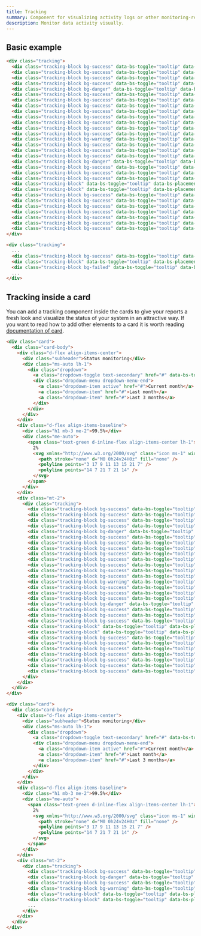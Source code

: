 ```yaml
---
title: Tracking
summary: Component for visualizing activity logs or other monitoring-related data. With its ability to show data in a visually appealing and easily understandable way, the tracking component is an essential tool for any organization that relies on data monitoring and analysis to optimize performance and user experience.
description: Monitor data activity visually.
---
```


## Basic example

```html example centered columns={1}
<div class="tracking">
  <div class="tracking-block bg-success" data-bs-toggle="tooltip" data-bs-placement="top" title="Operational"></div>
  <div class="tracking-block bg-success" data-bs-toggle="tooltip" data-bs-placement="top" title="Operational"></div>
  <div class="tracking-block bg-success" data-bs-toggle="tooltip" data-bs-placement="top" title="Operational"></div>
  <div class="tracking-block bg-success" data-bs-toggle="tooltip" data-bs-placement="top" title="Operational"></div>
  <div class="tracking-block bg-danger" data-bs-toggle="tooltip" data-bs-placement="top" title="Downtime"></div>
  <div class="tracking-block bg-success" data-bs-toggle="tooltip" data-bs-placement="top" title="Operational"></div>
  <div class="tracking-block bg-success" data-bs-toggle="tooltip" data-bs-placement="top" title="Operational"></div>
  <div class="tracking-block bg-success" data-bs-toggle="tooltip" data-bs-placement="top" title="Operational"></div>
  <div class="tracking-block bg-success" data-bs-toggle="tooltip" data-bs-placement="top" title="Operational"></div>
  <div class="tracking-block bg-success" data-bs-toggle="tooltip" data-bs-placement="top" title="Operational"></div>
  <div class="tracking-block bg-success" data-bs-toggle="tooltip" data-bs-placement="top" title="Operational"></div>
  <div class="tracking-block bg-success" data-bs-toggle="tooltip" data-bs-placement="top" title="Operational"></div>
  <div class="tracking-block bg-success" data-bs-toggle="tooltip" data-bs-placement="top" title="Operational"></div>
  <div class="tracking-block bg-warning" data-bs-toggle="tooltip" data-bs-placement="top" title="Big load"></div>
  <div class="tracking-block bg-success" data-bs-toggle="tooltip" data-bs-placement="top" title="Operational"></div>
  <div class="tracking-block bg-success" data-bs-toggle="tooltip" data-bs-placement="top" title="Operational"></div>
  <div class="tracking-block bg-success" data-bs-toggle="tooltip" data-bs-placement="top" title="Operational"></div>
  <div class="tracking-block bg-danger" data-bs-toggle="tooltip" data-bs-placement="top" title="Downtime"></div>
  <div class="tracking-block bg-success" data-bs-toggle="tooltip" data-bs-placement="top" title="Operational"></div>
  <div class="tracking-block bg-success" data-bs-toggle="tooltip" data-bs-placement="top" title="Operational"></div>
  <div class="tracking-block bg-success" data-bs-toggle="tooltip" data-bs-placement="top" title="Operational"></div>
  <div class="tracking-block" data-bs-toggle="tooltip" data-bs-placement="top" title="No data"></div>
  <div class="tracking-block" data-bs-toggle="tooltip" data-bs-placement="top" title="No data"></div>
  <div class="tracking-block bg-success" data-bs-toggle="tooltip" data-bs-placement="top" title="Operational"></div>
  <div class="tracking-block bg-success" data-bs-toggle="tooltip" data-bs-placement="top" title="Operational"></div>
  <div class="tracking-block bg-success" data-bs-toggle="tooltip" data-bs-placement="top" title="Operational"></div>
  <div class="tracking-block bg-success" data-bs-toggle="tooltip" data-bs-placement="top" title="Operational"></div>
  <div class="tracking-block bg-success" data-bs-toggle="tooltip" data-bs-placement="top" title="Operational"></div>
  <div class="tracking-block bg-success" data-bs-toggle="tooltip" data-bs-placement="top" title="Operational"></div>
  <div class="tracking-block bg-success" data-bs-toggle="tooltip" data-bs-placement="top" title="Operational"></div>
</div>
```

```html
<div class="tracking">
  ...
  <div class="tracking-block bg-success" data-bs-toggle="tooltip" data-bs-placement="top" title="Operational"></div>
  <div class="tracking-block" data-bs-toggle="tooltip" data-bs-placement="top" title="No data"></div>
  <div class="tracking-block bg-failed" data-bs-toggle="tooltip" data-bs-placement="top" title="Operational"></div>
  ...
</div>
```

## Tracking inside a card

You can add a tracking component inside the cards to give your reports a fresh look and visualize the status of your system in an attractive way. If you want to read how to add other elements to a card it is worth reading [documentation of card](/docs/components/cards).

```html example centered columns={1}
<div class="card">
  <div class="card-body">
    <div class="d-flex align-items-center">
      <div class="subheader">Status monitoring</div>
      <div class="ms-auto lh-1">
        <div class="dropdown">
          <a class="dropdown-toggle text-secondary" href="#" data-bs-toggle="dropdown" aria-haspopup="true" aria-expanded="false">Current month</a>
          <div class="dropdown-menu dropdown-menu-end">
            <a class="dropdown-item active" href="#">Current month</a>
            <a class="dropdown-item" href="#">Last month</a>
            <a class="dropdown-item" href="#">Last 3 months</a>
          </div>
        </div>
      </div>
    </div>
    <div class="d-flex align-items-baseline">
      <div class="h1 mb-3 me-2">99.5%</div>
      <div class="me-auto">
        <span class="text-green d-inline-flex align-items-center lh-1">
          2%
          <svg xmlns="http://www.w3.org/2000/svg" class="icon ms-1" width="24" height="24" viewBox="0 0 24 24" stroke-width="2" stroke="currentColor" fill="none" stroke-linecap="round" stroke-linejoin="round">
            <path stroke="none" d="M0 0h24v24H0z" fill="none" />
            <polyline points="3 17 9 11 13 15 21 7" />
            <polyline points="14 7 21 7 21 14" />
          </svg>
        </span>
      </div>
    </div>
    <div class="mt-2">
      <div class="tracking">
        <div class="tracking-block bg-success" data-bs-toggle="tooltip" data-bs-placement="top" title="Operational"></div>
        <div class="tracking-block bg-success" data-bs-toggle="tooltip" data-bs-placement="top" title="Operational"></div>
        <div class="tracking-block bg-success" data-bs-toggle="tooltip" data-bs-placement="top" title="Operational"></div>
        <div class="tracking-block bg-success" data-bs-toggle="tooltip" data-bs-placement="top" title="Operational"></div>
        <div class="tracking-block bg-danger" data-bs-toggle="tooltip" data-bs-placement="top" title="Downtime"></div>
        <div class="tracking-block bg-success" data-bs-toggle="tooltip" data-bs-placement="top" title="Operational"></div>
        <div class="tracking-block bg-success" data-bs-toggle="tooltip" data-bs-placement="top" title="Operational"></div>
        <div class="tracking-block bg-success" data-bs-toggle="tooltip" data-bs-placement="top" title="Operational"></div>
        <div class="tracking-block bg-success" data-bs-toggle="tooltip" data-bs-placement="top" title="Operational"></div>
        <div class="tracking-block bg-success" data-bs-toggle="tooltip" data-bs-placement="top" title="Operational"></div>
        <div class="tracking-block bg-success" data-bs-toggle="tooltip" data-bs-placement="top" title="Operational"></div>
        <div class="tracking-block bg-success" data-bs-toggle="tooltip" data-bs-placement="top" title="Operational"></div>
        <div class="tracking-block bg-success" data-bs-toggle="tooltip" data-bs-placement="top" title="Operational"></div>
        <div class="tracking-block bg-warning" data-bs-toggle="tooltip" data-bs-placement="top" title="Big load"></div>
        <div class="tracking-block bg-success" data-bs-toggle="tooltip" data-bs-placement="top" title="Operational"></div>
        <div class="tracking-block bg-success" data-bs-toggle="tooltip" data-bs-placement="top" title="Operational"></div>
        <div class="tracking-block bg-success" data-bs-toggle="tooltip" data-bs-placement="top" title="Operational"></div>
        <div class="tracking-block bg-danger" data-bs-toggle="tooltip" data-bs-placement="top" title="Downtime"></div>
        <div class="tracking-block bg-success" data-bs-toggle="tooltip" data-bs-placement="top" title="Operational"></div>
        <div class="tracking-block bg-success" data-bs-toggle="tooltip" data-bs-placement="top" title="Operational"></div>
        <div class="tracking-block bg-success" data-bs-toggle="tooltip" data-bs-placement="top" title="Operational"></div>
        <div class="tracking-block" data-bs-toggle="tooltip" data-bs-placement="top" title="No data"></div>
        <div class="tracking-block" data-bs-toggle="tooltip" data-bs-placement="top" title="No data"></div>
        <div class="tracking-block bg-success" data-bs-toggle="tooltip" data-bs-placement="top" title="Operational"></div>
        <div class="tracking-block bg-success" data-bs-toggle="tooltip" data-bs-placement="top" title="Operational"></div>
        <div class="tracking-block bg-success" data-bs-toggle="tooltip" data-bs-placement="top" title="Operational"></div>
        <div class="tracking-block bg-success" data-bs-toggle="tooltip" data-bs-placement="top" title="Operational"></div>
        <div class="tracking-block bg-success" data-bs-toggle="tooltip" data-bs-placement="top" title="Operational"></div>
        <div class="tracking-block bg-success" data-bs-toggle="tooltip" data-bs-placement="top" title="Operational"></div>
        <div class="tracking-block bg-success" data-bs-toggle="tooltip" data-bs-placement="top" title="Operational"></div>
      </div>
    </div>
  </div>
</div>
```

```html
<div class="card">
  <div class="card-body">
    <div class="d-flex align-items-center">
      <div class="subheader">Status monitoring</div>
      <div class="ms-auto lh-1">
        <div class="dropdown">
          <a class="dropdown-toggle text-secondary" href="#" data-bs-toggle="dropdown" aria-haspopup="true" aria-expanded="false">Current month</a>
          <div class="dropdown-menu dropdown-menu-end">
            <a class="dropdown-item active" href="#">Current month</a>
            <a class="dropdown-item" href="#">Last month</a>
            <a class="dropdown-item" href="#">Last 3 months</a>
          </div>
        </div>
      </div>
    </div>
    <div class="d-flex align-items-baseline">
      <div class="h1 mb-3 me-2">99.5%</div>
      <div class="me-auto">
        <span class="text-green d-inline-flex align-items-center lh-1">
          2%
          <svg xmlns="http://www.w3.org/2000/svg" class="icon ms-1" width="24" height="24" viewBox="0 0 24 24" stroke-width="2" stroke="currentColor" fill="none" stroke-linecap="round" stroke-linejoin="round">
            <path stroke="none" d="M0 0h24v24H0z" fill="none" />
            <polyline points="3 17 9 11 13 15 21 7" />
            <polyline points="14 7 21 7 21 14" />
          </svg>
        </span>
      </div>
    </div>
    <div class="mt-2">
      <div class="tracking">
        <div class="tracking-block bg-success" data-bs-toggle="tooltip" data-bs-placement="top" title="Operational"></div>
        <div class="tracking-block bg-danger" data-bs-toggle="tooltip" data-bs-placement="top" title="Downtime"></div>
        <div class="tracking-block bg-success" data-bs-toggle="tooltip" data-bs-placement="top" title="Operational"></div>
        <div class="tracking-block bg-warning" data-bs-toggle="tooltip" data-bs-placement="top" title="Big load"></div>
        <div class="tracking-block" data-bs-toggle="tooltip" data-bs-placement="top" title="No data"></div>
        <div class="tracking-block" data-bs-toggle="tooltip" data-bs-placement="top" title="No data"></div>
        ...
      </div>
    </div>
  </div>
</div>
```
